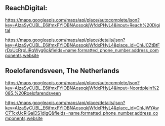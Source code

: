 ## ReachDigital:

https://maps.googleapis.com/maps/api/place/autocomplete/json?key=AIzaSyCUBL_E6ifmxFYIOBNAosoqkjWfdxPHyL4&input=Reach%20Digital

https://maps.googleapis.com/maps/api/place/details/json?key=AIzaSyCUBL_E6ifmxFYIOBNAosoqkjWfdxPHyL4&place_id=ChIJCZtBtFrDxUcRrpLiRqWyg6c&fields=name,formatted_phone_number,address_components,website

## Roelofarendsveen, The Netherlands

https://maps.googleapis.com/maps/api/place/autocomplete/json?key=AIzaSyCUBL_E6ifmxFYIOBNAosoqkjWfdxPHyL4&input=Noordplein%2085,%20Roelofarendsveen

https://maps.googleapis.com/maps/api/place/details/json?key=AIzaSyCUBL_E6ifmxFYIOBNAosoqkjWfdxPHyL4&place_id=ChIJWYAwC7TcxUcRlGaiDS1dIgQ&fields=name,formatted_phone_number,address_components,website
